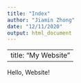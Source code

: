 ```yaml
---
title: "Index"
author: "Jiamin Zhong"
date: "12/11/2020"
output: html_document
---
```


---
title: "My Website"
---

Hello, Website!

